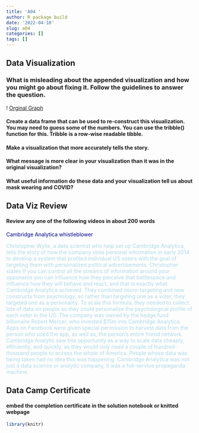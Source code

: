 ```yaml
---
title: 'A04 '
author: R package build
date: '2022-04-10'
slug: a04
categories: []
tags: []
---
```



## Data Visualization
### What is misleading about the appended visualization and how you might go about fixing it. Follow the guidelines to answer the question.

! [Orginal Graph](/Users/jenna/Documents/JennaLealisWebsite/JennaLealisWebsite/content/post/2022-04-10-a04/A04image.png)

 

#### Create a data frame that can be used to re-construct this visualization. You may need to guess some of the numbers. You can use the tribble() function for this. Tribble is a row-wise readable tibble.
#### Make a visualization that more accurately tells the story.
#### What message is more clear in your visualization than it was in the original visualization?
#### What useful information do these data and your visualization tell us about mask wearing and COVID?
## 	Data Viz Review


#### Review any one of the following videos in about 200 words
<p style="color:darkblue"> Cambridge Analytica whistleblower</p>
<p style="color:lightblue"> Christopher Wylie, a data scientist who help set up Cambridge Analytica, tells the story of how the company stole personal information in early 2014 to develop a system that profiled individual US voters with the goal of targeting them with personalized political advertisements. Christopher states If you can control all the streams of information around your opponents you can influence how they perceive that battlespace and influence how they will behave and react, and that is exactly what Cambridge Analytica achieved. They combined micro-targeting and new constructs from psychology, so rather than targeting one as a voter, they targeted one as a personality. To scale this formula, they needed to collect lots of data on people so they could personalize the psychological profile of each voter in the US. The company was owned by the hedge fund billionaire Robert Mercer, who invested $15m into Cambridge Analytica. Apps on Facebook were given special permission to harvest data from the person who used the app, as well as, the person’s entire friend network. Cambridge Analytic saw this opportunity as a way to scale data cheaply, efficiently, and quickly, as they would only need a couple of hundred-thousand people to access the whole of America. People whose data was being taken had no idea this was happening. Cambridge Analytica was not just a data science or analytic company, it was a full-service propaganda machine.</p>


## Data Camp Certificate
#### embed the completion certificate in the solution notebook or knitted webpage

```r
library(knitr)
```


